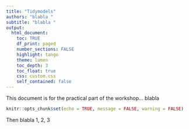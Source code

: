 ```yaml
---
title: "Tidymodels"
authors: "blabla "
subtitle: "blabla "
output: 
  html_document:
    toc: TRUE
    df_print: paged
    number_sections: FALSE
    highlight: tango
    theme: lumen
    toc_depth: 3
    toc_float: true
    css: custom.css 
    self_contained: false
---
```


This document is for the practical part of the workshop... blabla

```r
knitr::opts_chunk$set(echo = TRUE, message = FALSE, warning = FALSE)
```

Then blabla 1, 2, 3




